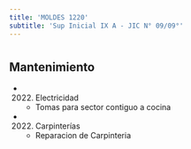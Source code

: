 ```yaml
---
title: 'MOLDES 1220'
subtitle: 'Sup Inicial IX A - JIC N° 09/09°'
---
```


#


## Mantenimiento

*  (2022) Electricidad 
    + Tomas para sector contiguo a cocina

*  (2022) Carpinterías 
    + Reparacion de Carpinteria



